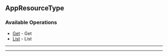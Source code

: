 
## AppResourceType

### Available Operations

* [Get](/app_resource_type/get) - Get
* [List](/app_resource_type/list) - List

---
<Get />

---
<List />
